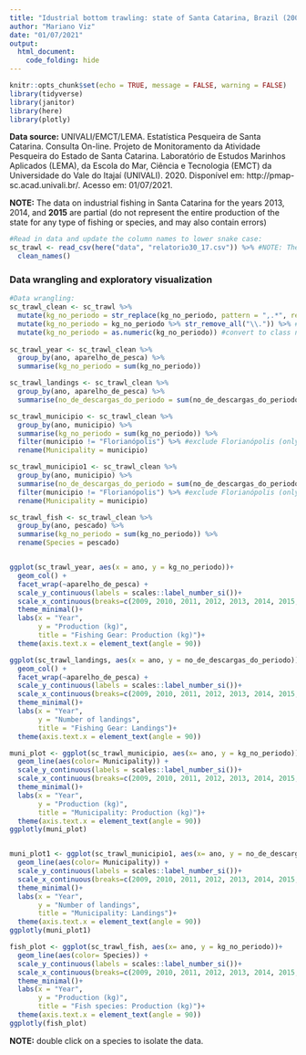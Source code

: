 ```yaml
---
title: "Idustrial bottom trawling: state of Santa Catarina, Brazil (2009-2019)"
author: "Mariano Viz"
date: "01/07/2021"
output: 
  html_document:
    code_folding: hide
---
```


```r
knitr::opts_chunk$set(echo = TRUE, message = FALSE, warning = FALSE)
library(tidyverse)
library(janitor)
library(here)
library(plotly)

```

**Data source:** UNIVALI/EMCT/LEMA. Estatística Pesqueira de Santa Catarina. Consulta On-line. Projeto de Monitoramento da Atividade Pesqueira do Estado de Santa Catarina. Laboratório de Estudos Marinhos Aplicados (LEMA), da Escola do Mar, Ciência e Tecnologia (EMCT) da Universidade do Vale do Itajaí (UNIVALI). 2020. Disponível em: http://pmap-sc.acad.univali.br/. Acesso em: 01/07/2021.


**NOTE:** The data on industrial fishing in Santa Catarina for the years 2013, 2014, and **2015** are partial (do not represent the entire production of the state for any type of fishing or species, and may also contain errors)


```r
#Read in data and update the column names to lower snake case:
sc_trawl <- read_csv(here("data", "relatorio30_17.csv")) %>% #NOTE: There was a problem reading the original CSV. I had to convert the file to CSV UTF-8 to be able to read it.
  clean_names()

```

### Data wrangling and exploratory visualization


```r
#Data wrangling:
sc_trawl_clean <- sc_trawl %>% 
  mutate(kg_no_periodo = str_replace(kg_no_periodo, pattern = ",.*", replacement = "")) %>% #remove ,00
  mutate(kg_no_periodo = kg_no_periodo %>% str_remove_all("\\.")) %>% #remove .
  mutate(kg_no_periodo = as.numeric(kg_no_periodo)) #convert to class numeric
  
sc_trawl_year <- sc_trawl_clean %>% 
  group_by(ano, aparelho_de_pesca) %>% 
  summarise(kg_no_periodo = sum(kg_no_periodo))

sc_trawl_landings <- sc_trawl_clean %>% 
  group_by(ano, aparelho_de_pesca) %>% 
  summarise(no_de_descargas_do_periodo = sum(no_de_descargas_do_periodo))

sc_trawl_municipio <- sc_trawl_clean %>% 
  group_by(ano, municipio) %>% 
  summarise(kg_no_periodo = sum(kg_no_periodo)) %>% 
  filter(municipio != "Florianópolis") %>% #exclude Florianópolis (only data for 2009 and 2009)
  rename(Municipality = municipio)

sc_trawl_municipio1 <- sc_trawl_clean %>% 
  group_by(ano, municipio) %>% 
  summarise(no_de_descargas_do_periodo = sum(no_de_descargas_do_periodo)) %>% 
  filter(municipio != "Florianópolis") %>% #exclude Florianópolis (only data for 2009 and 2009)
  rename(Municipality = municipio)

sc_trawl_fish <- sc_trawl_clean %>% 
  group_by(ano, pescado) %>% 
  summarise(kg_no_periodo = sum(kg_no_periodo)) %>% 
  rename(Species = pescado)



```



```r

ggplot(sc_trawl_year, aes(x = ano, y = kg_no_periodo))+
  geom_col() +
  facet_wrap(~aparelho_de_pesca) +
  scale_y_continuous(labels = scales::label_number_si())+
  scale_x_continuous(breaks=c(2009, 2010, 2011, 2012, 2013, 2014, 2015, 2016, 2017, 2018, 2019))+
  theme_minimal()+
  labs(x = "Year",
       y = "Production (kg)",
       title = "Fishing Gear: Production (kg)")+
  theme(axis.text.x = element_text(angle = 90))

```

```r

ggplot(sc_trawl_landings, aes(x = ano, y = no_de_descargas_do_periodo))+
  geom_col() +
  facet_wrap(~aparelho_de_pesca) +
  scale_y_continuous(labels = scales::label_number_si())+
  scale_x_continuous(breaks=c(2009, 2010, 2011, 2012, 2013, 2014, 2015, 2016, 2017, 2018, 2019))+
  theme_minimal()+
  labs(x = "Year",
       y = "Number of landings",
       title = "Fishing Gear: Landings")+
  theme(axis.text.x = element_text(angle = 90))
```




```r

muni_plot <- ggplot(sc_trawl_municipio, aes(x= ano, y = kg_no_periodo))+
  geom_line(aes(color= Municipality)) +
  scale_y_continuous(labels = scales::label_number_si())+
  scale_x_continuous(breaks=c(2009, 2010, 2011, 2012, 2013, 2014, 2015, 2016, 2017, 2018, 2019))+
  theme_minimal()+
  labs(x = "Year",
       y = "Production (kg)",
       title = "Municipality: Production (kg)")+
  theme(axis.text.x = element_text(angle = 90))
ggplotly(muni_plot)


muni_plot1 <- ggplot(sc_trawl_municipio1, aes(x= ano, y = no_de_descargas_do_periodo))+
  geom_line(aes(color= Municipality)) +
  scale_y_continuous(labels = scales::label_number_si())+
  scale_x_continuous(breaks=c(2009, 2010, 2011, 2012, 2013, 2014, 2015, 2016, 2017, 2018, 2019))+
  theme_minimal()+
  labs(x = "Year",
       y = "Number of landings",
       title = "Municipality: Landings")+
  theme(axis.text.x = element_text(angle = 90))
ggplotly(muni_plot1)


```



```r

fish_plot <- ggplot(sc_trawl_fish, aes(x= ano, y = kg_no_periodo))+
  geom_line(aes(color= Species)) +
  scale_y_continuous(labels = scales::label_number_si())+
  scale_x_continuous(breaks=c(2009, 2010, 2011, 2012, 2013, 2014, 2015, 2016, 2017, 2018, 2019))+
  theme_minimal()+
  labs(x = "Year",
       y = "Production (kg)",
       title = "Fish species: Production (kg)")+
  theme(axis.text.x = element_text(angle = 90))
ggplotly(fish_plot)
```

**NOTE:** double click on a species to isolate the data.


